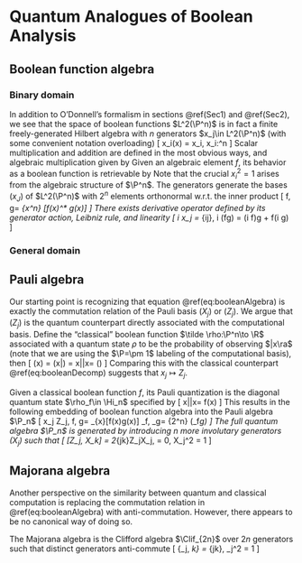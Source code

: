 # Quantum Analogues of Boolean Analysis 
## Boolean function algebra 
### Binary domain {-}
In addition to O'Donnell's formalism in sections \@ref(Sec1) and \@ref(Sec2), 
we see that the space of boolean functions $L^2(\P^n)$ 
is in fact a finite freely-generated Hilbert algebra with $n$ generators $x_j\in L^2(\P^n)$ 
(with some convenient notation overloading) 
\[ 
    x_i(x) = x_i, \quad x_i:\P^n\to \C
\] 
Scalar multiplication and addition are defined in the most obvious ways, 
and algebraic multiplication given by 
\begin{equation}
    [x_i, x_j] = 0, \quad x_i^2 = 1
    (\#eq:booleanAlgebra)
\end{equation}
Given an algebraic element $f$, its behavior as a boolean function is retrievable by 
\begin{equation}
    f(x) = 2^n\la f, I_x\ra = \sum_y f(y) \prod \df{1+x_jy_j}{2}
    (\#eq:booleanDecomp)
\end{equation}
Note that the crucial $x_i^2=1$ arises from the algebraic structure of $\P^n$. 
The generators generate the bases $(x_J)$ of $L^2(\P^n)$ 
with $2^n$ elements orthonormal w.r.t. the inner product 
\[ 
    \la f, g\ra = \Exp_{\mbf x\sim \P^n} [f(\mbf x)^* g(\mbf x)]
\] 
There exists derivative operator defined by its generator action, 
Leibniz rule, and linearity 
\[ 
    \pd i x_j = \delta_{ij}, \quad \pd i (fg) = (\pd i f)g + f(\pd i g)
\] 

### General domain {-}


## Pauli algebra 
Our starting point is recognizing that equation \@ref(eq:booleanAlgebra) is 
exactly the commutation relation of the Pauli basis $(X_j)$ or $(Z_j)$. 
We argue that $(Z_j)$ is the quantum counterpart directly associated with the computational 
basis. Define the "classical" boolean function $\tilde \rho:\P^n\to \R$ 
associated with a quantum state $\rho$ to be the probability of observing $|x\ra$ 
(note that we are using the $\P=\pm 1$ labeling of the computational basis), then 
\[ 
    \tilde \rho(x) = \Pr(x|\rho) = \la x|\rho|x\ra = \tr\left(\rho \prod \df{1+x_j Z_j}{2}\right)
\] 
Comparing this with the classical counterpart \@ref(eq:booleanDecomp) suggests that 
$x_j\mapsto Z_j$. 

:::{.definition name="Pauli quantization of boolean function"}
Given a classical boolean function $f$, its Pauli quantization is the 
diagonal quantum state $\rho_f\in \Hi_n$ specified by 
\[ 
    \la x|\rho|x\ra = f(x)
\] 
This results in the following embedding of boolean function algebra into 
the Pauli algebra $\P_n$ 
\[ 
    x_j \mapsto Z_j, \quad \la f, g\ra = \Exp_{\mbf x}[f(\mbf x)g(\mbf x)] \mapsto 
    \la \rho_f, \rho_g\ra = \df 1 {2^n} \tr(\rho_f\rho_g)
\] 
The full quantum algebra $\P_n$ is generated by introducing $n$ more 
involutary generators $(X_j)$ such that 
\[ 
    [Z_j, X_k] = 2\delta_{jk}Z_jX_j, \quad [X_j, X_k] = 0, \quad X_j^2 = 1
\] 
:::

## Majorana algebra 
Another perspective on the similarity between quantum and classical computation is 
replacing the commutation relation in \@ref(eq:booleanAlgebra) with anti-commutation. 
However, there appears to be no canonical way of doing so. 

:::{.definition name="Majorana algebra"}
The Majorana algebra is the Clifford algebra $\Clif_{2n}$ over $2n$ generators such that 
distinct generators anti-commute 
\[
    \{\gamma_j, \gamma_k\} = \delta_{jk}, \quad \gamma_j^2 = 1
\] 
:::